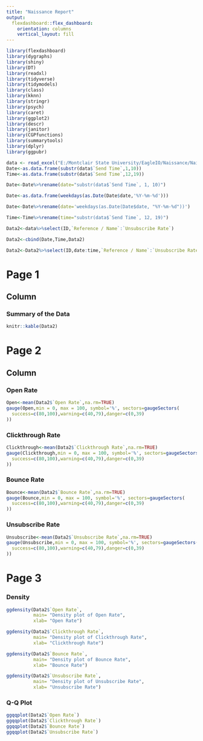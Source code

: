 ```yaml
---
title: "Naissance Report"
output: 
  flexdashboard::flex_dashboard:
    orientation: columns
    vertical_layout: fill
---
```


```r
library(flexdashboard)
library(dygraphs)
library(shiny)
library(DT)
library(readxl)
library(tidyverse)
library(tidymodels)
library(class)
library(kknn)
library(stringr)
library(psych)
library(caret)
library(ggplot2)
library(descr)
library(janitor)
library(CGPfunctions)
library(summarytools)
library(dplyr)
library(ggpubr)

data <- read_excel("E:/Montclair State University/EagleIO/Naissance/Naissance e-Mail Metrics Pilot - Data Template.xlsx")
Date<-as.data.frame(substr(data$`Send Time`,1,10))
Time<-as.data.frame(substr(data$`Send Time`,12,19))

Date<-Date%>%rename(date="substr(data$`Send Time`, 1, 10)")

Date<-as.data.frame(weekdays(as.Date(Date$date,'%Y-%m-%d')))

Date<-Date%>%rename(date='weekdays(as.Date(Date$date, "%Y-%m-%d"))')

Time<-Time%>%rename(time="substr(data$`Send Time`, 12, 19)")

Data2<-data%>%select(ID,`Reference / Name`:`Unsubscribe Rate`)

Data2<-cbind(Date,Time,Data2)

Data2<-Data2%>%select(ID,date:time,`Reference / Name`:`Unsubscribe Rate`)
```


Page 1
===================================== 

Column {data-width=650}
-----------------------------------------------------------------------

### Summary of the Data

```r

knitr::kable(Data2)

```



Page 2
=====================================
Column {data-width=350}
-----------------------------------------------------------------------
### Open Rate

```r
Open<-mean(Data2$`Open Rate`,na.rm=TRUE)
gauge(Open,min = 0, max = 100, symbol='%', sectors=gaugeSectors(
  success=c(80,100),warning=c(40,79),danger=c(0,39)
))
```

### Clickthrough Rate
```r
Clickthrough<-mean(Data2$`Clickthrough Rate`,na.rm=TRUE)
gauge(Clickthrough,min = 0, max = 100, symbol='%', sectors=gaugeSectors(
  success=c(80,100),warning=c(40,79),danger=c(0,39)
))
```

### Bounce Rate
```r
Bounce<-mean(Data2$`Bounce Rate`,na.rm=TRUE)
gauge(Bounce,min = 0, max = 100, symbol='%', sectors=gaugeSectors(
  success=c(80,100),warning=c(40,79),danger=c(0,39)
))
```

### Unsubscribe Rate
```r
Unsubscribe<-mean(Data2$`Unsubscribe Rate`,na.rm=TRUE)
gauge(Unsubscribe,min = 0, max = 100, symbol='%', sectors=gaugeSectors(
  success=c(80,100),warning=c(40,79),danger=c(0,39)
))
```

Page 3
=====================================

### Density

```r
ggdensity(Data2$`Open Rate`,
          main= "Density plot of Open Rate",
          xlab= "Open Rate")

ggdensity(Data2$`Clickthrough Rate`,
          main= "Density plot of Clickthrough Rate",
          xlab= "Clickthrough Rate")

ggdensity(Data2$`Bounce Rate`,
          main= "Density plot of Bounce Rate",
          xlab= "Bounce Rate")

ggdensity(Data2$`Unsubscribe Rate`,
          main= "Density plot of Unsubscribe Rate",
          xlab= "Unsubscribe Rate")
```

### Q-Q Plot
```r
ggqqplot(Data2$`Open Rate`)
ggqqplot(Data2$`Clickthrough Rate`)
ggqqplot(Data2$`Bounce Rate`)
ggqqplot(Data2$`Unsubscribe Rate`)
```

